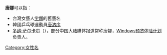 '''唐娜'''可以指：
*台灣女藝人[[坣娜|坣娜]]的舊藝名
*韓國乒乓球運動員[[唐汭序|唐汭序]]
*[[多纳·萨尔卡尔|多纳·萨尔卡尔]]（{{lang|en|Dona Sarkar}}），部分中国大陆媒体报道常称唐娜，[[Windows预览体验计划|Windows预览体验计划]]负责人。
{{disambig|T唐|Cat=二字人名消歧義}}

[[Category:女性名|Category:女性名]]
